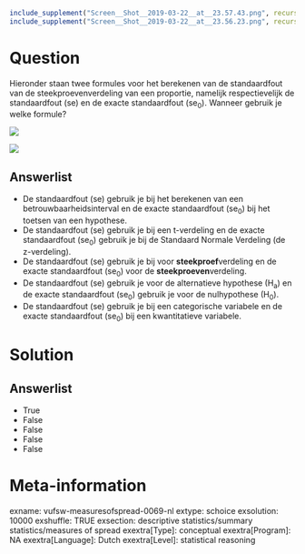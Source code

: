 ```r
include_supplement("Screen__Shot__2019-03-22__at__23.57.43.png", recursive = TRUE)
include_supplement("Screen__Shot__2019-03-22__at__23.56.23.png", recursive = TRUE)
```

Question
========
Hieronder staan twee formules voor het berekenen van de standaardfout
van de steekproevenverdeling van een proportie, namelijk respectievelijk
de standaardfout (se) en de exacte standaardfout (se<sub>0</sub>).
Wanneer gebruik je welke formule?   
  
![](Screen__Shot__2019-03-22__at__23.57.43.png)
  
![](Screen__Shot__2019-03-22__at__23.56.23.png)

Answerlist
----------
* De standaardfout (se) gebruik je bij het berekenen van een
  betrouwbaarheidsinterval en de exacte standaardfout (se<sub>0</sub>) bij
  het toetsen van een hypothese.
* De standaardfout (se) gebruik je bij een t-verdeling en de exacte
  standaardfout (se<sub>0</sub>) gebruik je bij de Standaard Normale
  Verdeling (de z-verdeling).
* De standaardfout (se) gebruik je bij voor **steekproef**verdeling en de
  exacte standaardfout (se<sub>0</sub>) voor de **steekproeven**verdeling.
* De standaardfout (se) gebruik je voor de alternatieve
  hypothese (H<sub>a</sub>) en de exacte standaardfout (se<sub>0</sub>)
  gebruik je voor de nulhypothese (H<sub>0</sub>).
* De standaardfout (se) gebruik je bij een categorische variabele en de
  exacte standaardfout (se<sub>0</sub>) bij een kwantitatieve variabele.

Solution
========










Answerlist
----------
* True
* False
* False
* False
* False

Meta-information
================
exname: vufsw-measuresofspread-0069-nl
extype: schoice
exsolution: 10000
exshuffle: TRUE
exsection: descriptive statistics/summary statistics/measures of spread
exextra[Type]: conceptual
exextra[Program]: NA
exextra[Language]: Dutch
exextra[Level]: statistical reasoning

